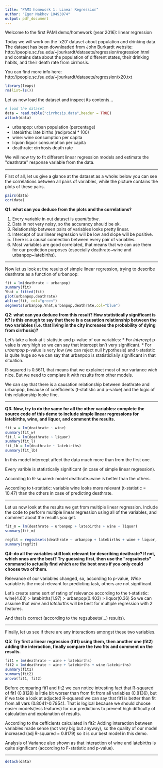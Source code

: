 ```yaml
---
title: "PAMI homework 1: Linear Regression"
author: "Egor Makhov 10493074"
output: pdf_document
---
```


Welcome to the first PAMI demo/homework (year 2016): linear regression

Today we will work on the 'x20' dataset about population and drinking data.
The dataset has been downloaded from John Burkardt website:
http://people.sc.fsu.edu/~jburkardt/datasets/regression/regression.html
and contains data about the population of different states, their drinking
habits, and their death rate from cirrhosis.

You can find more info here:
http://people.sc.fsu.edu/~jburkardt/datasets/regression/x20.txt

```r
library(leaps)
rm(list=ls())
```

Let us now load the dataset and inspect its contents...

```r
# load the dataset
data = read.table("cirrhosis.data",header = TRUE)
attach(data)
```

* urbanpop: urban population (percentage)
* latebirths: late births (reciprocal * 100)
* wine: wine consumption per capita
* liquor: liquor consumption per capita
* deathrate: cirrhosis death rate

We will now try to fit different linear regression models and estimate
the \"deathrate\" response variable from the data.

----

First of all, let us give a glance at the dataset as a whole: below
you can see the correlations between all pairs of variables, while
the picture contains the plots of these pairs.

```r
pairs(data)
cor(data)
```

**Q1: what can you deduce from the plots and the correlations?**

1. Every variable in out dataset is *quantitative*.
2. Data in not very noisy, so the accurancy should be ok.
3. Relationship between pairs of variables looks pretty linear.
4. Intercept of our linear regression will be low and slope will be positive.
4. There is a causal connection between every pair of variables.
5. Most variables are good correlated, that means that we can use them for our prediction purposes (especially deathrate~wine and urbanpop~latebirths). 

---

Now let us look at the results of simple linear regression, trying to
describe deathrate as a function of urbanpop:
```r
fit = lm(deathrate ~ urbanpop)
summary(fit)
Yhat = fitted(fit)
plot(urbanpop,deathrate)
abline(fit, col="green")
segments(urbanpop,Yhat,urbanpop,deathrate,col="blue")
```

**Q2: what can you deduce from this result? How statistically significant is it? Is this enough to say that there is a causation relationship between the two variables (i.e. that living in the city increases the probability of dying from cirrhosis)?**

Let's take a look at t-statistic and p-value of our variables: 
* For _Intercept_ p-value is very high so we can say that intercept isn't very significant.
* For _urbanpop_ p-value is very low (we can reject null hypothesis) and t-statistic is quite huge so we can say that urbanpop is statisticlially significant in that situation.

R-squared is 0.5611, that means that we explainet most of our variance wich nice. But we need to complare it with results from other models.

We can say that there is a causation relationship between deathrate and urbanpop, because of coefficients (t-statistic and p-value) and the logic of this relationship looke fine. 

---

**Q3: Now, try to do the same for all the other variables: complete the source code of this demo to include simple linear regressions for latebirths, wine, and liquor, and comment the results.**

```r
fit_w = lm(deathrate ~ wine)
summary(fit_w)
fit_l = lm(deathrate ~ liquor)
summary(fit_l)
fit_lb = lm(deathrate ~ latebirths)
summary(fit_lb)
```

In this model intercept affect the data much more than from the first one.

Every varible is statistically significant (in case of simple linear regression).

According to R-squared: model deathrate~wine is better than the others.

According to t-statistic: variable wine looks more relevant (t-statistic = 10.47) than the others in case of predicting deathrate.

---

Let us now look at the results we get from multiple linear regression. Include the
code to perform multiple linear regression using all of the variables, and comment about
the results you get.
```r
fit_m = lm(deathrate ~ urbanpop + latebirths + wine + liquor)
summary(fit_m)

regfit = regsubsets(deathrate ~ urbanpop + latebirths + wine + liquor, data=data, nvmax=2)
summary(regfit)
```

**Q4: do all the variables still look relevant for describing deathrate? If not, which ones are the best? Try guessing first, then use the \"regsubsets\" command to actually find which are the best ones if you only could choose two of them.**

Relevance of our variables changed, so, according to p-value, _Wine_ variable is the most relevant for predicting task, others are not significant.

Let's create some sort of rating of relevance according to the t-statistic:
wine(4.63) > latebirths(1.97) > urbanpop(0.403) > liquor(0.36)
So we can assume that _wine_ and _latebirths_ will be best for multiple regression with 2 features.

And that is correct (according to the regsubsets(...) results).

---

Finally, let us see if there are any interactions amongst these two variables.

**Q5: Try first a linear regression (fit1) using them, then another one (fit2) adding the interaction, finally compare the two fits and comment on the results.**
```r
fit1 = lm(deathrate ~ wine + latebirths)
fit2 = lm(deathrate ~ wine + latebirths + wine:latebirths)
summary(fit1)
summary(fit2)
anova(fit1, fit2)
```

Before comparing fit1 and fit2 we can notice intresting fact that R-squared of fit1 (0.8128) is little bit worser than from fit from all variables (0.8136), but if we take a look at adjucted R-squared we can say that fit1 is better than fit from all vars (0.8041>0.7954). That is logical because we should choose easier models(less features) for our predictions to prevent high difficulty of calculation and explanation of results.

According to the cefficients calculated in fit2:
Adding interaction between variables made sense (not very big but anyway), so the quality of our model increased (adj R-squared = 0.8179) so it is our best model in this demo.

Analysis of Variance also shown as that interaction of wine and latebirths is quite significant (according to F-statistic and p-value).

---

```r
detach(data)
```